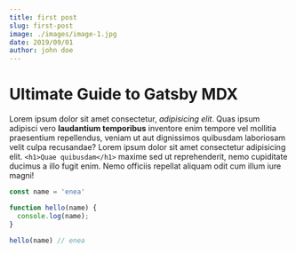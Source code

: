 ```yaml
---
title: first post
slug: first-post
image: ./images/image-1.jpg
date: 2019/09/01 
author: john doe
---
```




# Ultimate Guide to Gatsby MDX

Lorem ipsum dolor sit amet consectetur, _adipisicing elit_. Quas ipsum adipisci vero **laudantium temporibus** inventore enim tempore vel mollitia praesentium repellendus, veniam ut aut dignissimos quibusdam laboriosam velit culpa recusandae?
Lorem ipsum dolor sit amet consectetur adipisicing elit. `<h1>Quae quibusdam</h1>` maxime sed ut reprehenderit, nemo cupiditate ducimus a illo fugit enim. Nemo officiis repellat aliquam odit cum illum iure magni!

<Counter />

<div className='code'>

  ```js
  const name = 'enea'

  function hello(name) {
    console.log(name);
  }

  hello(name) // enea
  ```

</div>
